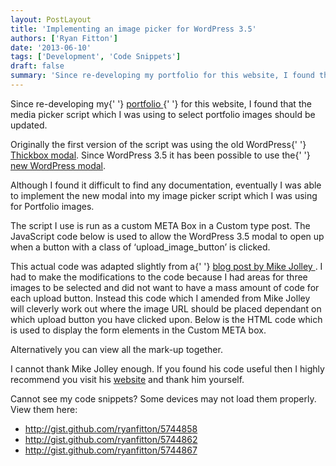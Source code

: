 ```yaml
---
layout: PostLayout
title: 'Implementing an image picker for WordPress 3.5'
authors: ['Ryan Fitton']
date: '2013-06-10'
tags: ['Development', 'Code Snippets']
draft: false
summary: 'Since re-developing my portfolio for this website, I found that the media picker script which I was using to select portfolio images should be updated. Originally the first version of the script was using the old WordPress Thickbox modal. Since WordPress 3.5 it has been possible to use the new WordPress modal. Although I found [&amp;hellip;]'
---
```


<p>
  Since re-developing my{' '}
  <a title="Portfolio" href="https://ryanfitton.co.uk/portfolio/">
    portfolio
  </a>{' '}
  for this website, I found that the media picker script which I was using to select portfolio
  images should be updated.
</p>
<p>
  Originally the first version of the script was using the old WordPress{' '}
  <a href="http://codex.wordpress.org/ThickBox">Thickbox modal</a>. Since WordPress 3.5 it has been
  possible to use the{' '}
  <a href="http://codex.wordpress.org/Version_3.5#Highlights">new WordPress modal</a>.
</p>
<p>
  Although I found it difficult to find any documentation, eventually I was able to implement the
  new modal into my image picker script which I was using for Portfolio images.
</p>
<p>
  The script I use is run as a custom META Box in a Custom type post. The JavaScript code below is
  used to allow the WordPress 3.5 modal to open up when a button with a class of
  &#8216;upload_image_button&#8217; is clicked.
</p>
<p>
  <script src="https://gist.github.com/ryanfitton/5744858.js"></script>This actual code was adapted
  slightly from a{' '}
  <a href="http://mikejolley.com/2012/12/using-the-new-wordpress-3-5-media-uploader-in-plugins/">
    blog post by Mike Jolley
  </a>
  . I had to make the modifications to the code because I had areas for three images to be selected
  and did not want to have a mass amount of code for each upload button. Instead this code which I
  amended from Mike Jolley will cleverly work out where the image URL should be placed dependant on
  which upload button you have clicked upon. Below is the HTML code which is used to display the
  form elements in the Custom META box.
  <script src="https://gist.github.com/ryanfitton/5744862.js"></script>
</p>
<p>Alternatively you can view all the mark-up together.</p>
<p>
  <script src="https://gist.github.com/ryanfitton/5744867.js"></script>
</p>
<p>
  I cannot thank Mike Jolley enough. If you found his code useful then I highly recommend you visit
  his <a href="http://mikejolley.com/">website</a> and thank him yourself.
</p>
<p>Cannot see my code snippets? Some devices may not load them properly. View them here:</p>
<ul>
  <li>
    <a href="http://gist.github.com/ryanfitton/5744858">
      http://gist.github.com/ryanfitton/5744858
    </a>
  </li>
  <li>
    <a href="http://gist.github.com/ryanfitton/5744862">
      http://gist.github.com/ryanfitton/5744862
    </a>
  </li>
  <li>
    <a href="http://gist.github.com/ryanfitton/5744867">
      http://gist.github.com/ryanfitton/5744867
    </a>
  </li>
</ul>

